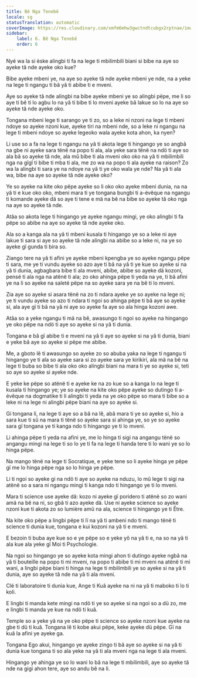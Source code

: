 ```yaml
---
title: Bê Nga Tenebê
locale: sg
statusTranslation: automatic
coverImage: https://res.cloudinary.com/xmfm6mhw3gwctndtcubgx2rptnae/image/upload/v1741354419/small_cover_la_gran_rebelion_28716e29d2.webp
sidebar:
    label: 6. Bê Nga Tenebê
    order: 6
---
```

Nyé wa la si èske alingbi ti fa na lege ti mbilimbili biani si bibe na aye so ayeke tâ nde ayeke oko kue?

Bibe ayeke mbeni ye, na aye so ayeke tâ nde ayeke mbeni ye nde, na a yeke na lege ti ngangu ti bâ yâ ti abibe ti e mveni.

Aye so ayeke tâ nde alingbi na bibe ayeke mbeni ye so alingbi pëpe, me li so aye ti bê ti lo agbu lo na yâ ti bibe ti lo mveni ayeke bâ lakue so lo na aye so ayeke tâ nde ayeke oko.

Tongana mbeni lege ti sarango ye ti zo, so a leke ni nzoni na lege ti mbeni ndoye so ayeke nzoni kue, ayeke tiri na mbeni nde, so a leke ni ngangu na lege ti mbeni ndoye so ayeke legeoko wala ayeke kota ahon, ka nyen?

Li use so a fa na lege ti ngangu na yâ ti akota lege ti hingango ye so angbâ na gbe ni ayeke sara tënë na popo ti ala, ala yeke sara tënë na ndö ti aye so ala bâ so ayeke tâ nde, ala mû bibe ti ala mveni oko oko na yâ ti mbilimbili nga na gïgî ti bibe ti mba ti ala, me zo wa na popo ti ala ayeke na raison? Zo wa la alingbi ti sara ye na ndoye na yâ ti ye oko wala ye nde? Na yâ ti ala wa, bibe na aye so ayeke tâ nde ayeke oko?

Ye so ayeke na kite oko pëpe ayeke so li oko oko ayeke mbeni dunia, na na yâ ti e kue oko oko, mbeni mara ti ye tongana bungbi ti a-évêque na ngangu ti komande ayeke dä so aye ti tene e mä na bê na bibe so ayeke tâ oko nga na aye so ayeke tâ nde.

Atâa so akota lege ti hingango ye ayeke ngangu mingi, ye oko alingbi ti fa pëpe so abibe na aye so ayeke tâ nde ayeke oko.

Ala so a kanga ala na yâ ti mbeni kusala ti hingango ye so a leke ni aye lakue ti sara si aye so ayeke tâ nde alingbi na abibe so a leke ni, na ye so ayeke gï gunda ti bira so.

Ziango tere na yâ ti afini ye ayeke mbeni kpengba ye so ayeke ngangu pëpe ti sara, me ye ti vundu ayeke so azo aye ti bâ na yâ ti ye kue so ayeke si na yâ ti dunia, agbagbara bibe ti ala mveni, abibe, abibe so ayeke dä kozoni, pensé ti ala nga na atënë ti ala; zo oko ahinga pëpe ti yeda na ye, ti bâ afini ye na li so ayeke na saleté pëpe na so ayeke sara ye na bê ti lo mveni.

Zia aye so ayeke si asara tënë na zo ti ndara ayeke ye so ayeke na lege ni; ye ti vundu ayeke so azo ti ndara ti ngoi so ahinga pëpe ti bâ aye so ayeke si, ala aye gï ti bâ na yâ ni aye so ayeke fa aye so ala hinga kozoni awe.

Atâa so a yeke ngangu ti mä na bê, awasungo ti ngoi so ayeke na hingango ye oko pëpe na ndö ti aye so ayeke si na yâ ti dunia.

Tongana e bâ gï abibe ti e mveni na yâ ti aye so ayeke si na yâ ti dunia, biani e yeke bâ aye so ayeke si pëpe me abibe.

Me, a gboto lê ti awasungo so ayeke zo so abuba yaka na lege ti ngangu ti hingango ye ti ala so ayeke sara si zo ayeke sara ye kirikiri, ala mä na bê na lege ti buba so bibe ti ala oko oko alingbi biani na mara ti ye so ayeke si, teti so aye so ayeke si ayeke nde.

E yeke ke pëpe so atënë ti e ayeke ke na zo kue so a kanga lo na lege ti kusala ti hingango ye; ye so ayeke na kite oko pëpe ayeke so dutingo ti a-évêque na dogmatike ti li alingbi ti yeda na ye oko pëpe so mara ti bibe so a leke ni na lege ni alingbi pëpe biani na aye so ayeke si.

Gi tongana li, na lege ti aye so a bâ na lê, abâ mara ti ye so ayeke si, hio a sara kue ti sû na mara ti tënë so ayeke sara si ahinga ye, so ye so ayeke sara gï tongana ye ti kanga ndo ti hingango ye ti lo mveni.

Li ahinga pëpe ti yeda na afini ye, me lo hinga ti sigi na angangu tënë so angangu mingi na lege ti so lo ye ti fa na lege ti handa tere ti lo wani ye so lo hinga pëpe.

Na mango tënë na lege ti Socratique, e yeke tene so li ayeke hinga ye pëpe gï me lo hinga pëpe nga so lo hinga ye pëpe.

Li ti ngoi so ayeke gi na ndö ti aye so ayeke na nduzu, lo mû lege ti sigi na atënë so a sara ni ngangu mingi ti kanga ndo ti hingango ye ti lo mveni.

Mara ti science use ayeke dä: kozo ni ayeke gï poridero ti atënë so zo wani amä na bê na ni, so gbâ ti azo ayeke dä. Use ni ayeke science so ayeke nzoni kue ti akota zo so lumière amû na ala, science ti hingango ye ti Être.

Na kite oko pëpe a lingbi pëpe ti lï na yâ ti ambeni ndo ti mango tënë ti science ti dunia kue, tongana e kui kozoni na yâ ti e mveni.

E bezoin ti buba aye kue so e ye pëpe so e yeke yô na yâ ti e, na so na yâ ti ala kue ala yeke gï Moi ti Psychologie.

Na ngoi so hingango ye so ayeke kota mingi ahon ti dutingo ayeke ngbâ na yâ ti bouteille na popo ti mi mveni, na popo ti abibe ti mi mveni na atënë ti mi wani, a lingbi pëpe biani ti hinga na lege ti mbilimbili ye so ayeke si na yâ ti dunia, aye so ayeke tâ nde na yâ ti ala mveni.

Clé ti laboratoire ti dunia kue, Ange ti Kuâ ayeke na ni na yâ ti maboko ti lo ti koli.

E lingbi ti manda kete mingi na ndö ti ye so ayeke si na ngoi so a dü zo, me e lingbi ti manda ye kue na ndö ti kuâ.

Temple so a yeke yâ na ye oko pëpe ti science so ayeke nzoni kue ayeke na gbe ti dû ti kuâ. Tongana lê ti kobe akui pëpe, keke ayeke dü pëpe. Gï na kuâ la afini ye ayeke ga.

Tongana Ego akui, hingango ye ayeke zingo ti bâ aye so ayeke si na yâ ti dunia kue tongana ti so ala yeke na yâ ti ala mveni nga na lege ti ala mveni.

Hingango ye ahinga ye so lo wani lo bâ na lege ti mbilimbili, aye so ayeke tâ nde na gigi ahon tere, aye so andu bê na li.

